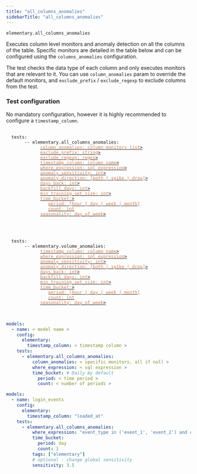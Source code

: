 ```yaml
---
title: "all_columns_anomalies"
sidebarTitle: "all_columns_anomalies"
---
```


`elementary.all_columns_anomalies`

Executes column level monitors and anomaly detection on all the columns of the table.
Specific monitors are detailed in the table below and can be configured using the `columns_anomalies` configuration.

The test checks the data type of each column and only executes monitors that are relevant to it.
You can use `column_anomalies` param to override the default monitors, and `exclude_prefix` / `exclude_regexp` to exclude columns from the test. 

<Snippet file="column-metrics.mdx" />


### Test configuration

No mandatory configuration, however it is highly recommended to configure a `timestamp_column`.

<pre>
 <code>
  tests:                                                                                                                                                                                                                        
    &nbsp;&nbsp; -- elementary.all_columns_anomalies:
      &nbsp;&nbsp;&nbsp;&nbsp;&nbsp;&nbsp; <a href="/guides/anomaly-detection-configuration/column-anomalies"><font color="#CD7D55">column_anomalies: column monitors list</font>></a>
      &nbsp;&nbsp;&nbsp;&nbsp;&nbsp;&nbsp; <a href="/guides/anomaly-detection-configuration/exclude_prefix"><font color="#CD7D55">exclude_prefix: string</font>></a>
      &nbsp;&nbsp;&nbsp;&nbsp;&nbsp;&nbsp; <a href="/guides/anomaly-detection-configuration/exclude_regexp"><font color="#CD7D55">exclude_regexp: regex</font>></a>
      &nbsp;&nbsp;&nbsp;&nbsp;&nbsp;&nbsp; <a href="/guides/anomaly-detection-configuration/timestamp-column"><font color="#CD7D55">timestamp_column: column name</font>></a>                                                   
      &nbsp;&nbsp;&nbsp;&nbsp;&nbsp;&nbsp; <a href="/guides/anomaly-detection-configuration/where-expression"><font color="#CD7D55">where_expression: sql expression</font>></a>                                                
      &nbsp;&nbsp;&nbsp;&nbsp;&nbsp;&nbsp; <a href="/guides/anomaly-detection-configuration/anomaly-sensitivity"><font color="#CD7D55">anomaly_sensitivity: int</font>></a>                                                     
      &nbsp;&nbsp;&nbsp;&nbsp;&nbsp;&nbsp; <a href="/guides/anomaly-detection-configuration/anomaly-direction"><font color="#CD7D55">anomaly_direction: [both | spike | drop]</font>></a>                                       
      &nbsp;&nbsp;&nbsp;&nbsp;&nbsp;&nbsp; <a href="/guides/anomaly-detection-configuration/days-back"><font color="#CD7D55">days_back: int</font>></a>                                                                         
      &nbsp;&nbsp;&nbsp;&nbsp;&nbsp;&nbsp; <a href="/guides/anomaly-detection-configuration/backfill-days"><font color="#CD7D55">backfill_days: int</font>></a>                                                                 
      &nbsp;&nbsp;&nbsp;&nbsp;&nbsp;&nbsp; <a href="/guides/anomaly-detection-configuration/min-training-set-size"><font color="#CD7D55">min_training_set_size: int</font>></a>                                                 
      &nbsp;&nbsp;&nbsp;&nbsp;&nbsp;&nbsp; <a href="/guides/anomaly-detection-configuration/time-bucket"><font color="#CD7D55">time_bucket:</font>></a>                                                                         
      &nbsp;&nbsp;&nbsp;&nbsp;&nbsp;&nbsp;&nbsp;&nbsp;&nbsp; <a href="/guides/anomaly-detection-configuration/time-bucket"><font color="#CD7D55">period: [hour | day | week | month]</font></a>                                 
      &nbsp;&nbsp;&nbsp;&nbsp;&nbsp;&nbsp;&nbsp;&nbsp;&nbsp; <a href="/guides/anomaly-detection-configuration/time-bucket"><font color="#CD7D55">count: int</font></a>                                                          
      &nbsp;&nbsp;&nbsp;&nbsp;&nbsp;&nbsp; <a href="/guides/anomaly-detection-configuration/seasonality"><font color="#CD7D55">seasonality: day_of_week</font>></a>           
 </code>
</pre>

<pre>                                                                                                                                                                                                 
 <code>                                                                                                                                                                                               
  tests:                                                                                                                                                                                              
    &nbsp;&nbsp; -- elementary.volume_anomalies:                                                                                                                                                      
      &nbsp;&nbsp;&nbsp;&nbsp;&nbsp;&nbsp; <a href="/guides/anomaly-detection-configuration/timestamp-column"><font color="#CD7D55">timestamp_column: column name</font>></a>                         
      &nbsp;&nbsp;&nbsp;&nbsp;&nbsp;&nbsp; <a href="/guides/anomaly-detection-configuration/where-expression"><font color="#CD7D55">where_expression: sql expression</font>></a>                      
      &nbsp;&nbsp;&nbsp;&nbsp;&nbsp;&nbsp; <a href="/guides/anomaly-detection-configuration/anomaly-sensitivity"><font color="#CD7D55">anomaly_sensitivity: int</font>></a>                           
      &nbsp;&nbsp;&nbsp;&nbsp;&nbsp;&nbsp; <a href="/guides/anomaly-detection-configuration/anomaly-direction"><font color="#CD7D55">anomaly_direction: [both | spike | drop]</font>></a>             
      &nbsp;&nbsp;&nbsp;&nbsp;&nbsp;&nbsp; <a href="/guides/anomaly-detection-configuration/days-back"><font color="#CD7D55">days_back: int</font>></a>                                               
      &nbsp;&nbsp;&nbsp;&nbsp;&nbsp;&nbsp; <a href="/guides/anomaly-detection-configuration/backfill-days"><font color="#CD7D55">backfill_days: int</font>></a>                                       
      &nbsp;&nbsp;&nbsp;&nbsp;&nbsp;&nbsp; <a href="/guides/anomaly-detection-configuration/min-training-set-size"><font color="#CD7D55">min_training_set_size: int</font>></a>                       
      &nbsp;&nbsp;&nbsp;&nbsp;&nbsp;&nbsp; <a href="/guides/anomaly-detection-configuration/time-bucket"><font color="#CD7D55">time_bucket:</font>></a>                                               
      &nbsp;&nbsp;&nbsp;&nbsp;&nbsp;&nbsp;&nbsp;&nbsp;&nbsp; <a href="/guides/anomaly-detection-configuration/time-bucket"><font color="#CD7D55">period: [hour | day | week | month]</font></a>       
      &nbsp;&nbsp;&nbsp;&nbsp;&nbsp;&nbsp;&nbsp;&nbsp;&nbsp; <a href="/guides/anomaly-detection-configuration/time-bucket"><font color="#CD7D55">count: int</font></a>                                
      &nbsp;&nbsp;&nbsp;&nbsp;&nbsp;&nbsp; <a href="/guides/anomaly-detection-configuration/seasonality"><font color="#CD7D55">seasonality: day_of_week</font>></a>                                   
 </code>                                                                                                                                                                                              
</pre>                                                                                                                                                                                                
                                                                                                                                                                                             

<RequestExample>

```yml Models
models:
  - name: < model name >
    config:
      elementary:
        timestamp_column: < timestamp column >
    tests:
      - elementary.all_columns_anomalies:
          column_anomalies: < specific monitors, all if null >
          where_expression: < sql expression >
          time_bucket: # Daily by default
            period: < time period >
            count: < number of periods >
```

```yml Models example
models:
  - name: login_events
    config:
      elementary:
        timestamp_column: "loaded_at"
    tests:
      - elementary.all_columns_anomalies:
          where_expression: "event_type in ('event_1', 'event_2') and country_name != 'unwanted country'"
          time_bucket:
            period: day
            count: 1
          tags: ["elementary"]
          # optional - change global sensitivity
          sensitivity: 3.5
```

</RequestExample>